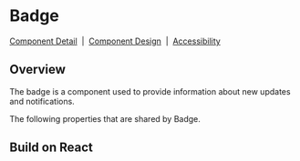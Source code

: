 
# Badge

[Component Detail](https://design.blip.ai/d/UbKsV1JhXTK4/componentes-desenvolvimento#/badge/visao-geral-badge)
&nbsp;|&nbsp;
[Component Design](https://design.blip.ai/d/UbKsV1JhXTK4/design-1#/badge/resumo-badge)
&nbsp;|&nbsp;
[Accessibility](https://design.blip.ai/d/UbKsV1JhXTK4/design-1#/badge/acessibilidade-badge)

## Overview

The badge is a component used to provide information about new updates and notifications.

<Canvas of={BadgeStories.Properties} >
</Canvas>

<Meta isTemplate />

The following properties that are shared by Badge.

<Controls />

## Build on React

<Source of={BadgeStories.FrameworkReact} />